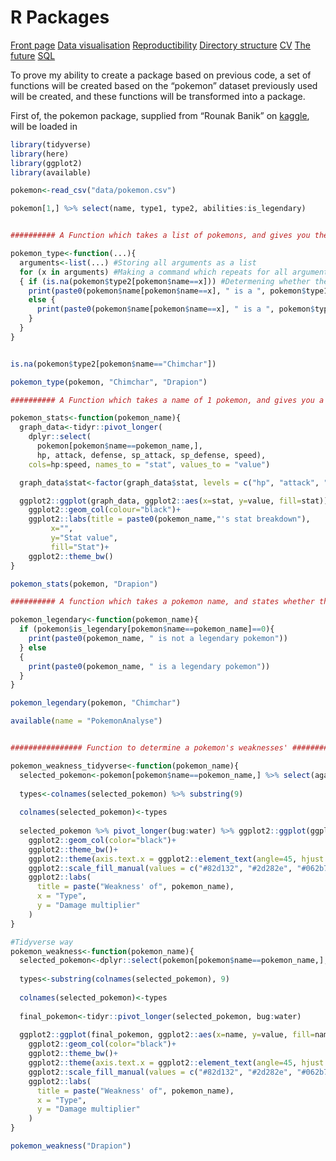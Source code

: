 # R Packages

<body id="start">
<div class="topnav">
  <a href='index.html#frontpage'>Front page</a>
  <a href='data-visualisation.html#data-visualisation'>Data visualisation</a>
  <a href='reproductibility.html#Reproductibility'>Reproductibility</a>
  <a href='sorting-directories.html#sorting-directories'>Directory structure</a>
  <a href='cv.html#cv'>CV</a>
  <a href='plan-for-future.html#plan-for-future'>The future</a>
  <a href='sql.html#SQL'>SQL</a>
</div>

To prove my ability to create a package based on previous code, a set of functions will be created based on the "pokemon" dataset previously used will be created, and these functions will be transformed into a package.

First of, the pokemon package, supplied from "Rounak Banik" on [kaggle](https://www.kaggle.com/datasets/rounakbanik/pokemon), will be loaded in

```r
library(tidyverse)
library(here)
library(ggplot2)
library(available)
```

```r
pokemon<-read_csv("data/pokemon.csv")

pokemon[1,] %>% select(name, type1, type2, abilities:is_legendary)


########## A Function which takes a list of pokemons, and gives you their type ######################################

pokemon_type<-function(...){
  arguments<-list(...) #Storing all arguments as a list
  for (x in arguments) #Making a command which repeats for all arguments in the list
  { if (is.na(pokemon$type2[pokemon$name==x])) #Determening whether the pokemon has 1 or 2 types, giving the appropriate message based on this
    print(paste0(pokemon$name[pokemon$name==x], " is a ", pokemon$type1[pokemon$name==x], " type"))
    else {
      print(paste0(pokemon$name[pokemon$name==x], " is a ", pokemon$type1[pokemon$name==x], " and a ", pokemon$type2[pokemon$name==x], " type"))
    }
  }
}


is.na(pokemon$type2[pokemon$name=="Chimchar"])

pokemon_type(pokemon, "Chimchar", "Drapion")

########## A Function which takes a name of 1 pokemon, and gives you a graph of their stat sheet. ######################

pokemon_stats<-function(pokemon_name){
  graph_data<-tidyr::pivot_longer(
    dplyr::select(
      pokemon[pokemon$name==pokemon_name,],
      hp, attack, defense, sp_attack, sp_defense, speed),
    cols=hp:speed, names_to = "stat", values_to = "value")

  graph_data$stat<-factor(graph_data$stat, levels = c("hp", "attack", "defense", "sp_attack", "sp_defense", "speed")) #Putting the stats in the proper porder

  ggplot2::ggplot(graph_data, ggplot2::aes(x=stat, y=value, fill=stat))+ #Visualising the separated stats
    ggplot2::geom_col(colour="black")+
    ggplot2::labs(title = paste0(pokemon_name,"'s stat breakdown"),
         x="",
         y="Stat value",
         fill="Stat")+
    ggplot2::theme_bw()
}

pokemon_stats(pokemon, "Drapion")

########## A function which takes a pokemon name, and states whether they're considered a legendary or not #################

pokemon_legendary<-function(pokemon_name){
  if (pokemon$is_legendary[pokemon$name==pokemon_name]==0){
    print(paste0(pokemon_name, " is not a legendary pokemon"))
  } else
  {
    print(paste0(pokemon_name, " is a legendary pokemon"))
  }
}

pokemon_legendary(pokemon, "Chimchar")

available(name = "PokemonAnalyse")


################ Function to determine a pokemon's weaknesses' #############################################3

pokemon_weakness_tidyverse<-function(pokemon_name){
  selected_pokemon<-pokemon[pokemon$name==pokemon_name,] %>% select(against_bug:against_water)
  
  types<-colnames(selected_pokemon) %>% substring(9)
  
  colnames(selected_pokemon)<-types
  
  selected_pokemon %>% pivot_longer(bug:water) %>% ggplot2::ggplot(ggplot2::aes(x=name, y=value, fill=name))+
    ggplot2::geom_col(color="black")+
    ggplot2::theme_bw()+
    ggplot2::theme(axis.text.x = ggplot2::element_text(angle=45, hjust = 1), legend.position = "none")+
    ggplot2::scale_fill_manual(values = c("#82d132", "#2d282e", "#062b7a", "#cff71b", "#f731e4", "#a31738", "#e34009", "#95f0e2", "#43186e", "#18d945", "#ebce4d", "#a4f5ef", "#e8e8e8", "#7e18b5", "#e026af", "#d6cd85", "#8a8987", "#52abe3"))+
    ggplot2::labs(
      title = paste("Weakness' of", pokemon_name),
      x = "Type",
      y = "Damage multiplier"
    )
}

#Tidyverse way
pokemon_weakness<-function(pokemon_name){
  selected_pokemon<-dplyr::select(pokemon[pokemon$name==pokemon_name,], against_bug:against_water)
  
  types<-substring(colnames(selected_pokemon), 9)
  
  colnames(selected_pokemon)<-types
  
  final_pokemon<-tidyr::pivot_longer(selected_pokemon, bug:water)
  
  ggplot2::ggplot(final_pokemon, ggplot2::aes(x=name, y=value, fill=name))+
    ggplot2::geom_col(color="black")+
    ggplot2::theme_bw()+
    ggplot2::theme(axis.text.x = ggplot2::element_text(angle=45, hjust = 1), legend.position = "none")+
    ggplot2::scale_fill_manual(values = c("#82d132", "#2d282e", "#062b7a", "#cff71b", "#f731e4", "#a31738", "#e34009", "#95f0e2", "#43186e", "#18d945", "#ebce4d", "#a4f5ef", "#e8e8e8", "#7e18b5", "#e026af", "#d6cd85", "#8a8987", "#52abe3"))+
    ggplot2::labs(
      title = paste("Weakness' of", pokemon_name),
      x = "Type",
      y = "Damage multiplier"
    )
}

pokemon_weakness("Drapion")


```

